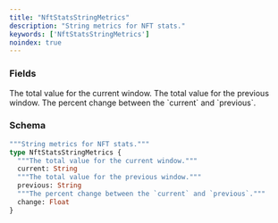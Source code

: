 ```yaml
---
title: "NftStatsStringMetrics"
description: "String metrics for NFT stats."
keywords: ['NftStatsStringMetrics']
noindex: true
---
```


### Fields

<ResponseField name="current" type="String">
  The total value for the current window.
</ResponseField>

<ResponseField name="previous" type="String">
  The total value for the previous window.
</ResponseField>

<ResponseField name="change" type="Float">
  The percent change between the `current` and `previous`.
</ResponseField>

### Schema


```graphql 
"""String metrics for NFT stats."""
type NftStatsStringMetrics {
  """The total value for the current window."""
  current: String
  """The total value for the previous window."""
  previous: String
  """The percent change between the `current` and `previous`."""
  change: Float
}
```
